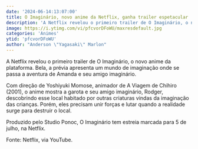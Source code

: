 ```yaml
---
date: '2024-06-14:13:07:00'
title: O Imaginário, novo anime da Netflix, ganha trailer espetacular
description: 'A Netflix revelou o primeiro trailer de O Imaginário, o novo anime da plataforma. Bela, a prévia apresenta um mundo de imaginação onde se passa a aventura de Amanda e seu amigo imaginário.'
image: https://i.ytimg.com/vi/pfcvorDFoWU/maxresdefault.jpg
categories: 'Animes'
ytid: 'pfcvorDFoWU'
author: "Anderson \"Yagasaki\" Marlon"
---
```


A Netflix revelou o primeiro trailer de O Imaginário, o novo anime da plataforma. Bela, a prévia apresenta um mundo de imaginação onde se passa a aventura de Amanda e seu amigo imaginário.

Com direção de Yoshiyuki Momose, animador de A Viagem de Chihiro (2001), o anime mostra a garota e seu amigo imaginário, Rodger, descobrindo esse local habitado por outras criaturas vindas da imaginação das crianças. Porém, eles precisam unir forças e lutar quando a realidade surge para destruir o local.

Produzido pelo Studio Ponoc, O Imaginário tem estreia marcada para 5 de julho, na Netflix.

Fonte: Netflix, via YouTube.
